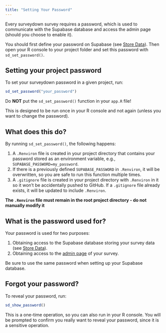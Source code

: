 ```yaml
---
title: "Setting Your Password"
---
```


Every surveydown survey requires a password, which is used to communicate with the Supabase database and access the admin page (should you choose to enable it). 

::: {.callout-important}

You should first define your password on Supabase (see [Store Data](store-data.qmd#create-a-supabase-project)). Then open your R console to your project folder and set this password with `sd_set_password()`.

:::

## Setting your project password

To set your surveydown password in a given project, run:

```r
sd_set_password("your_password")
```

::: {.callout-important}

Do **NOT** put the `sd_set_password()` function in your `app.R` file!

:::

This is designed to be run once in your R console and not again (unless you want to change the password).

## What does this do?

By running `sd_set_password()`, the following happens:

1. A `.Renviron` file is created in your project directory that contains your password stored as an environment variable, e.g., `SUPABASE_PASSWORD=my_password`.
2. If there is a previously defined `SUPABASE_PASSWORD` in `.Renviron`, it will be overwritten, so you are safe to run this function multiple times.
3. A `.gitignore` file is created in your project directory with `.Renviron` in it so it won't be accidentally pushed to GitHub. If a `.gitignore` file already exists, it will be updated to include `.Renviron`.

**The `.Renviron` file must remain in the root project directory - do not manually modify it**

## What is the password used for?

Your password is used for two purposes:

1. Obtaining access to the Supabase database storing your survey data (see [Store Data](store-data.qmd)).
2. Obtaining access to the [admin page](server-options.qmd#admin-page) of your survey.

::: {.callout-important}

Be sure to use the same password when setting up your Supabase database.

:::

## Forgot your password?

To reveal your password, run:

```r
sd_show_password()
```

::: {.callout-important}

This is a one-time operation, so you can also run in your R console. You will be prompted to confirm you really want to reveal your password, since it is a sensitive operation.

:::
